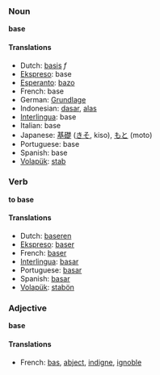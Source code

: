 === Noun ===
'''base'''

==== Translations ====
*Dutch: [[basis]] ''f''
*[[Ekspreso]]: base
*[[Esperanto]]: [[bazo]]
*French: base 
*German: [[Grundlage]] 
*Indonesian: [[dasar]], [[alas]]
*[[Interlingua]]: base 
*Italian: base 
*Japanese: [[基礎]] ([[きそ]], kiso), [[もと]] (moto)
*Portuguese: base 
*Spanish: base 
*[[Volapük]]: [[stab]]

=== Verb ===
'''to base'''

==== Translations ====
*Dutch: [[baseren]]
*[[Ekspreso]]: [[baser]]
*French: [[baser]] 
*[[Interlingua]]: [[basar]] 
*Portuguese: [[basar]] 
*Spanish: [[basar]] 
*[[Volapük]]: [[stabön]]

=== Adjective ===
'''base'''

==== Translations ====
*French: [[bas]], [[abject]], [[indigne]], [[ignoble]]